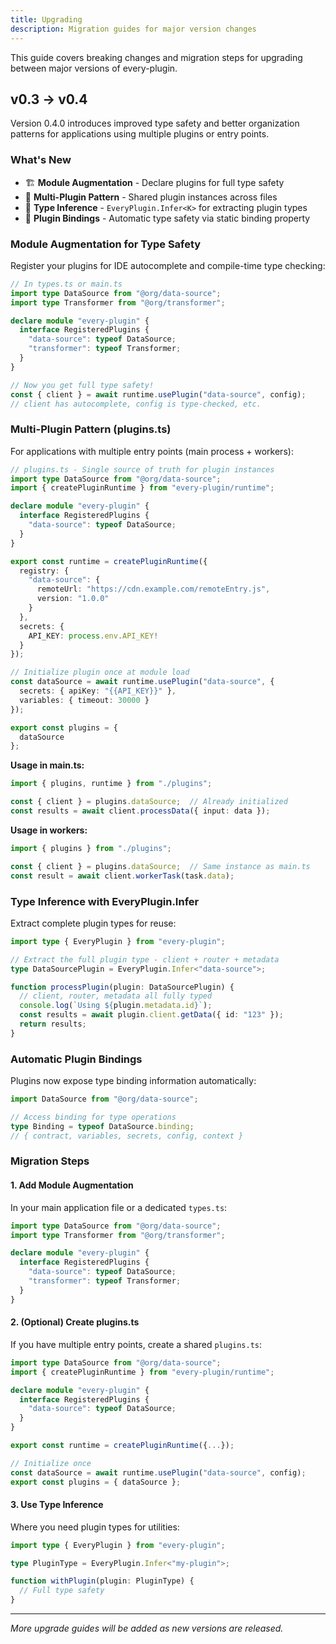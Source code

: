 ```yaml
---
title: Upgrading
description: Migration guides for major version changes
---
```


This guide covers breaking changes and migration steps for upgrading between major versions of every-plugin.

## v0.3 → v0.4

Version 0.4.0 introduces improved type safety and better organization patterns for applications using multiple plugins or entry points.

### What's New

- 🏗️ **Module Augmentation** - Declare plugins for full type safety
- 📂 **Multi-Plugin Pattern** - Shared plugin instances across files
- 🔧 **Type Inference** - `EveryPlugin.Infer<K>` for extracting plugin types
- 🔗 **Plugin Bindings** - Automatic type safety via static binding property

### Module Augmentation for Type Safety

Register your plugins for IDE autocomplete and compile-time type checking:

```typescript
// In types.ts or main.ts
import type DataSource from "@org/data-source";
import type Transformer from "@org/transformer";

declare module "every-plugin" {
  interface RegisteredPlugins {
    "data-source": typeof DataSource;
    "transformer": typeof Transformer;
  }
}

// Now you get full type safety!
const { client } = await runtime.usePlugin("data-source", config);
// client has autocomplete, config is type-checked, etc.
```

### Multi-Plugin Pattern (plugins.ts)

For applications with multiple entry points (main process + workers):

```typescript
// plugins.ts - Single source of truth for plugin instances
import type DataSource from "@org/data-source";
import { createPluginRuntime } from "every-plugin/runtime";

declare module "every-plugin" {
  interface RegisteredPlugins {
    "data-source": typeof DataSource;
  }
}

export const runtime = createPluginRuntime({
  registry: {
    "data-source": {
      remoteUrl: "https://cdn.example.com/remoteEntry.js",
      version: "1.0.0"
    }
  },
  secrets: {
    API_KEY: process.env.API_KEY!
  }
});

// Initialize plugin once at module load
const dataSource = await runtime.usePlugin("data-source", {
  secrets: { apiKey: "{{API_KEY}}" },
  variables: { timeout: 30000 }
});

export const plugins = {
  dataSource
};
```

**Usage in main.ts:**
```typescript
import { plugins, runtime } from "./plugins";

const { client } = plugins.dataSource;  // Already initialized
const results = await client.processData({ input: data });
```

**Usage in workers:**
```typescript
import { plugins } from "./plugins";

const { client } = plugins.dataSource;  // Same instance as main.ts
const result = await client.workerTask(task.data);
```

### Type Inference with EveryPlugin.Infer

Extract complete plugin types for reuse:

```typescript
import type { EveryPlugin } from "every-plugin";

// Extract the full plugin type - client + router + metadata
type DataSourcePlugin = EveryPlugin.Infer<"data-source">;

function processPlugin(plugin: DataSourcePlugin) {
  // client, router, metadata all fully typed
  console.log(`Using ${plugin.metadata.id}`);
  const results = await plugin.client.getData({ id: "123" });
  return results;
}
```

### Automatic Plugin Bindings

Plugins now expose type binding information automatically:

```typescript
import DataSource from "@org/data-source";

// Access binding for type operations
type Binding = typeof DataSource.binding;
// { contract, variables, secrets, config, context }
```

### Migration Steps

#### 1. Add Module Augmentation

In your main application file or a dedicated `types.ts`:

```typescript
import type DataSource from "@org/data-source";
import type Transformer from "@org/transformer";

declare module "every-plugin" {
  interface RegisteredPlugins {
    "data-source": typeof DataSource;
    "transformer": typeof Transformer;
  }
}
```

#### 2. (Optional) Create plugins.ts

If you have multiple entry points, create a shared `plugins.ts`:

```typescript
import type DataSource from "@org/data-source";
import { createPluginRuntime } from "every-plugin/runtime";

declare module "every-plugin" {
  interface RegisteredPlugins {
    "data-source": typeof DataSource;
  }
}

export const runtime = createPluginRuntime({...});

// Initialize once
const dataSource = await runtime.usePlugin("data-source", config);
export const plugins = { dataSource };
```

#### 3. Use Type Inference

Where you need plugin types for utilities:

```typescript
import type { EveryPlugin } from "every-plugin";

type PluginType = EveryPlugin.Infer<"my-plugin">;

function withPlugin(plugin: PluginType) {
  // Full type safety
}
```

---

*More upgrade guides will be added as new versions are released.*

